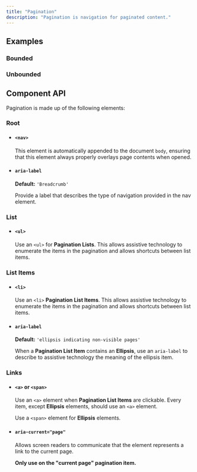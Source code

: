 ```yaml
---
title: "Pagination"
description: "Pagination is navigation for paginated content."
---
```



## Examples

### Bounded

<ComponentPreview title="Pagination" component="pagination" variant="pagination" />

### Unbounded

<ComponentPreview title="Pagination Unbounded" component="pagination" variant="pagination-unbounded" />

## Component API

Pagination is made up of the following elements:

### Root

<ContentList>

  - #### `<nav>`

    This element is automatically appended to the document `body`, ensuring that this element always properly overlays page contents when opened.

  - #### `aria-label`

    **Default:** `'Breadcrumb'`
    
    Provide a label that describes the type of navigation provided in the nav element. 

</ContentList>

### List

<ContentList>

  - #### `<ul>`

    Use an `<ul>` for **Pagination Lists**. This allows assistive technology to enumerate the items in the pagination and allows shortcuts between list items.

</ContentList>

### List Items

<ContentList>

  - #### `<li>`

    Use an `<li>` **Pagination List Items**. This allows assistive technology to enumerate the items in the pagination and allows shortcuts between list items.

  - #### `aria-label`

    **Default:** `'ellipsis indicating non-visible pages'`

    When a **Pagination List Item** contains an **Ellipsis**, use an `aria-label` to describe to assistive technology the meaning of the ellipsis item.

</ContentList>

### Links

<ContentList>

  - #### `<a>` or `<span>`

    Use an `<a>` element when **Pagination List Items** are clickable. Every item, except **Ellipsis** elements, should use an `<a>` element. 

    Use a `<span>` element for **Ellipsis** elements.

  - #### `aria-current="page"`
    
    Allows screen readers to communicate that the element represents a link to the current page.

    **Only use on the "current page" pagination item.**

</ContentList>
